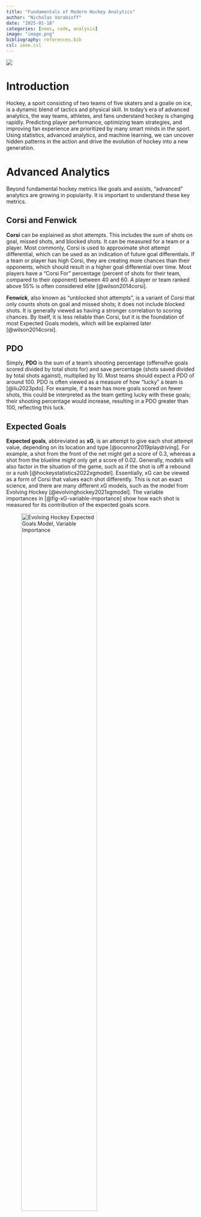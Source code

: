 ```yaml
---
title: "Fundamentals of Modern Hockey Analytics"
author: "Nicholas Varabioff"
date: "2025-01-18"
categories: [news, code, analysis]
image: "image.png"
bibliography: references.bib
csl: ieee.csl
---
```


![](image.png)

# Introduction

Hockey, a sport consisting of two teams of five skaters and a goalie on ice, is a dynamic blend of tactics and physical skill. In today's era of advanced analytics, the way teams, athletes, and fans understand hockey is changing rapidly. Predicting player performance, optimizing team strategies, and improving fan experience are prioritized by many smart minds in the sport. Using statistics, advanced analytics, and machine learning, we can uncover hidden patterns in the action and drive the evolution of hockey into a new generation.

# Advanced Analytics

Beyond fundamental hockey metrics like goals and assists, "advanced" analytics are growing in popularity. It is important to understand these key metrics.

## Corsi and Fenwick

**Corsi** can be explained as shot attempts. This includes the sum of shots on goal, missed shots, and blocked shots. It can be measured for a team or a player. Most commonly, Corsi is used to approximate shot attempt differential, which can be used as an indication of future goal differentials. If a team or player has high Corsi, they are creating more chances than their opponents, which should result in a higher goal differential over time. Most players have a "Corsi For" percentage (percent of shots for their team, compared to their opponent) between 40 and 60. A player or team ranked above 55% is often considered elite [@wilson2014corsi].

**Fenwick**, also known as "unblocked shot attempts", is a variant of Corsi that only counts shots on goal and missed shots; it does not include blocked shots. It is generally viewed as having a stronger correlation to scoring chances. By itself, it is less reliable than Corsi, but it is the foundation of most Expected Goals models, which will be explained later [@wilson2014corsi].

## PDO

Simply, **PDO** is the sum of a team's shooting percentage (offensifve goals scored divided by total shots for) and save percentage (shots saved divided by total shots against), multiplied by 10. Most teams should expect a PDO of around 100. PDO is often viewed as a measure of how "lucky" a team is [@liu2023pdo]. For example, if a team has more goals scored on fewer shots, this could be interpreted as the team getting lucky with these goals; their shooting percentage would increase, resulting in a PDO greater than 100, reflecting this luck.

## Expected Goals

**Expected goals**, abbreviated as **xG**, is an attempt to give each shot attempt value, depending on its location and type [@oconnor2019playdriving]. For example, a shot from the front of the net might get a score of 0.3, whereas a shot from the blueline might only get a score of 0.02. Generally, models will also factor in the situation of the game, such as if the shot is off a rebound or a rush [@hockeystatistics2022xgmodel]. Essentially, xG can be viewed as a form of Corsi that values each shot differently. This is not an exact science, and there are many different xG models, such as the model from Evolving Hockey [@evolvinghockey2021xgmodel]. The variable importances in [@fig-xG-variable-importance] show how each shot is measured for its contribution of the expected goals score.

![Evolving Hockey Expected Goals Model, Variable Importance](xG-variable-importance.png){#fig-xG-variable-importance width=69%}

## Goals Saved Above Expected

**Goals Saved Above Expected** can be interpreted as the goalie version of expected goals. This is calculated as the expected goals against minus the actual number of goals the goalie has let in. A positive number means the goalie is stopping more goals than an average goalie would [@moneypuck_glossary]. 

## Wins Above Replacement

**Wins Above Replacement** (WAR) is another metric with multiple modelling approaches. WAR attempts to assign a total value to each player to represent how much that player contributed to their team [@evolvinghockey_gar].

# Applications of Advanced Analytics

Many of the advanced analytics metrics described above are used for player evaluation. Individual metrics, such as Corsi, Fenwick, and WAR, can be used to evaluate a player's value to a team. This can be useful in team management decisions, such as scouting, deciding which players to roster, and contract negotiations.

Analytics can also be used in team strategy decisions. Metrics such as expected goals can be used to determine line combinations for different scenarios. An example of analytics affecting a team's strategy is that teams are pulling their goalie an average of 24 seconds earlier in 2021 compared to the 2013-14 season. Seattle Kraken head coach Dave Hakstol credits this change to a heavier reliance on analytics [@seattletimes2022pullinggoalies].

There are also fan implications. Advanced analytics metrics are consistently being discussed during broadcasts, enhancing fan engagement and understanding of the sport. Moneypuck's "Deserve To Win O'Meter" [@fig-deservo-meter] is a fun graphical way to show which team "deserved" to win the game, regardless of the actual score based on expected goals. It's interesting that teams that finish the game at above 50% on the meter have historically won 64% of games [@moneypuck_about].

![Moneypuck "Deserve To Win O'Meter" for a game between Philadelphia Flyers and New Jersey Devils](deservo-meter.png){#fig-deservo-meter width=69%}

# Results and Limitations

Due to the high degree of randomness in sports, specifically in hockey, there are some concerns and limitations about the effectiveness of advanced analytics. For example, moneypuck's game prediction model states that "For the 2023-2024 regular season, the team the pre-game model had as the favorite won 61.1% of games. The model's log loss was 0.661" [@moneypuck_about]. While better than picking randomly, an accuracy score of 61% does not induce confidence in any given prediction. One example of public opinion turning against sports analytics is when the Tampa Bay Rays (MLB) pulled their pitcher while he was in the midst of a no-hitter. This was an analytics-based decision, and was largely criticized [@mlb2020snell]. 

Another limitation is the public availability of high quality data. NHL team in-house data is often tightly guarded and not shared with the public. This is evidenced by Winnipeg Jets head coach Paul Maurice criticizing public analytical models, stating that the public analytics did not match the Jets in-house models [@topdownhockey2022maurice]. 

# Technologies

If you are interested in working in hockey analytics, it's important to be skilled in programming/software, data analysis and statistical techniques, and presentation. Hockey specific domain knowledge can also be a valuable asset.

Most analytical tools are built with programming languages **Python**, **R**, and **SQL**. It is also important to understand key Python libraries, such as **Pandas** (data manipulation), **NumPy** (numerical computation), **Matplotlib/Seaborn/Altair** (data visualization), and **scikit-learn** (machine learning).

It is also important to have a solid understanding of data analysis and statistical techniques. Statistical concepts including distributions, regression analysis, hypothesis testing, and correlation are crucial for analyzing player performance and game data. Machine learning techniques, such as decision trees, random forests, and neural networks are very useful for predictive modelling.

A critical but underestimated skill is data visualization and storytelling. The usefulness of the most complex analysis can be very limited if it is not translated into insights that are accessible and understandable for non-technical audiences, which include the main consumers of hockey analytics data (coaches, broadcasters, fans). 

# Resources

Hockey analytics is continuously innovating and growing. Some analytical tools are publicly available:

- https://www.naturalstattrick.com
- https://www.moneypuck.com
- https://evolving-hockey.com/
- https://hockeyviz.com
- https://hockeyprospecting.com
- https://eprinkside.com
- https://www.allthreezones.com
- https://public.tableau.com/app/profile/topdownhockey/vizzes
- Twitter community (\@jfresh, \@domluszczyszyn, etc.)

There are also many useful sources of raw data, including:

- https://moneypuck.com/data.htm
- https://www.nhl.com/stats/
- https://edge.nhl.com/en/home
- https://www.hockey-reference.com/

# Summary and Final Thoughts

- Hockey analytics is the process of analyzing hockey players and teams through the use of statistics, machine learning, and other tools, to gain a greater understanding of the effects of their performance.
- Key metrics include Corsi, Fenwick, PDO, Expected Goals, Goals Saved Above Expected, and Wins Above Replacement.
- Advanced analytics can be applied in player evaluation, team strategy, and fan engagement.
- Concerns and limitations about the use of analytics in hockey include lack of model accuracy and lack of high quality data.
- Important technological skills in hockey analytics include programming/software skills, data analysis and statistical techniques, domain specific knowledge, and presentation skills.

# References
